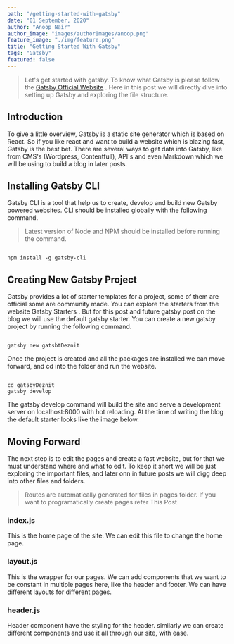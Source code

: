 ```yaml
---
path: "/getting-started-with-gatsby"
date: "01 September, 2020"
author: "Anoop Nair"
author_image: "images/authorImages/anoop.png"
feature_image: "./img/feature.png"
title: "Getting Started With Gatsby"
tags: "Gatsby"
featured: false
---
```


> Let's get started with gatsby. To know what Gatsby is please follow the [Gatsby Official Website](https://www.gatsbyjs.com/) . Here in this post we will directly dive into setting up Gatsby and exploring the file structure.

## Introduction

To give a little overview, Gatsby is a static site generator which is based on
React. So if you like react and want to build a website which is blazing fast,
Gatsby is the best bet. There are several ways to get data into Gatsby, like
from CMS's (Wordpress, Contentfull), API's and even Markdown which we will be
using to build a blog in later posts.

## Installing Gatsby CLI

Gatsby CLI is a tool that help us to create, develop and build new Gatsby powered websites. CLI should be installed globally with the following command.

> Latest version of Node and NPM should be installed before running the command.

```shell

npm install -g gatsby-cli

```

## Creating New Gatsby Project

Gatsby provides a lot of starter templates for a project, some of them are official some are community made. You can explore the starters from the website Gatsby Starters . But for this post and future gatsby post on the blog we will use the default gatsby starter. You can create a new gatsby project by running the following command.

```shell

gatsby new gatsbtDeznit

```

Once the project is created and all the packages are installed we can move forward, and cd into the folder and run the website.

```shell

cd gatsbyDeznit
gatsby develop

```

The gatsby develop command will build the site and serve a development server on localhost:8000 with hot reloading. At the time of writing the blog the default starter looks like the image below.

## Moving Forward

The next step is to edit the pages and create a fast website, but for that we must understand where and what to edit. To keep it short we will be just exploring the important files, and later onn in future posts we will digg deep into other files and folders.

> Routes are automatically generated for files in pages folder. If you want to programatically create pages refer This Post

### index.js

This is the home page of the site. We can edit this file to change the home page.

### layout.js

This is the wrapper for our pages. We can add components that we want to be constant in multiple pages here, like the header and footer. We can have different layouts for different pages.

### header.js

Header component have the styling for the header. similarly we can create different components and use it all through our site, with ease.
